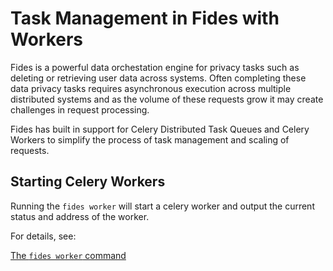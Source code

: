 # Task Management in Fides with Workers

Fides is a powerful data orchestation engine for privacy tasks such as deleting or retrieving user data across systems. Often completing these data privacy tasks requires asynchronous execution across multiple distributed systems and as the volume of these requests grow it may create challenges in request processing.

Fides has built in support for Celery Distributed Task Queues and Celery Workers to simplify the process of task management and scaling of requests.

## Starting Celery Workers
Running the ```fides worker``` will start a celery worker and output the current status and address of the worker.

For details, see:

[The ```fides worker``` command](task/cmd-worker)